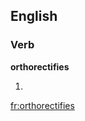 ==English==

===Verb===
'''orthorectifies'''

# {{third-person singular of|[[orthorectify]]}}

[[fr:orthorectifies]]